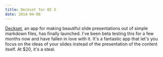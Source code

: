 ```yaml
---
title: Deckset for OS X
date: 2014-04-08
---
```



[Deckset](http://www.decksetapp.com), an app for making beautiful slide presentations out of simple markdown files, has finally launched. I've been beta testing this for a few months now and have fallen in love with it. It's a fantastic app that let's you focus on the ideas of your slides instead of the presentation of the content itself. At $20, it's a steal.


  